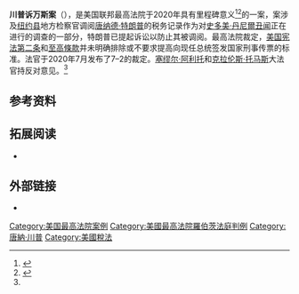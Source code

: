 {{noteTA|G1=USGov|G2=PP}}{{Infobox SCOTUS case
  |Litigants=川普诉万斯
  |ArgueDate=5月12日
  |ArgueYear=2020年
  |DecideDate=7月9日
  |DecideYear=2020年
  |FullName=唐纳德·川普诉小赛勒斯·万斯
  |USVol=591
  |USPage=___
  |Docket=19-635
  |ParallelCitations=140 S. Ct. 2412; 207 [[Lawyers'_Edition|L. Ed. 2d]] 907; 2020 WL 3848062; 2020 [[LexisNexis|U.S. LEXIS]] 3552.
  |Prior=
  |Subsequent=
  |Holding=美国宪法第二条和至高條款并未明确排除或不要求提高向现任总统签发国家刑事传票的标准
  |SCOTUS=2018-2020
  |Majority=罗伯茨
  |JoinMajority=金斯伯格、布雷耶、索托马约尔、卡根
  |Concurrence=卡瓦诺
  |JoinConcurrence=戈萨奇
  |Dissent=托马斯
  |Dissent2=阿利托
  |LawsApplied=[[Supremacy_Clause|U.S. Const. art. VI § 2]]<br/>[[Article_II_of_the_United_States_Constitution|U.S. Const. art. II]] 
}}

'''川普诉万斯案'''（{{lang-en|Trump v. Vance}}），是美国联邦最高法院于2020年具有里程碑意义<ref name="20200709NYTLiptak">{{cite news |last1=Liptak |first1=Adam |title=Supreme Court Rules Trump Cannot Block Release of Financial Records |url=https://www.nytimes.com/2020/07/09/us/trump-taxes-supreme-court.html |accessdate=July 9, 2020 |work=The New York Times |publisher=The New York Times |date=July 9, 2020 |archiveurl=https://web.archive.org/web/20200709204530/https://www.nytimes.com/2020/07/09/us/trump-taxes-supreme-court.html |archivedate=July 9, 2020}}</ref><ref>{{cite news |last1=Ford |first1=Matt |title=The Supreme Court Brings the Presidency Back From a Lawless Brink |url=https://newrepublic.com/article/158156/supreme-court-trump-mazars-vance |accessdate=July 9, 2020 |work=[[The_New_Republic|The New Republic]] |publisher=[[The_New_Republic|The New Republic]] |date=July 9, 2020 |archiveurl=https://archive.today/20200709211730/https://newrepublic.com/article/158156/supreme-court-trump-mazars-vance |archivedate=2020-07-09 }}</ref>的一案，案涉及[[纽约县|纽约县]]地方检察官{{link-en|小赛勒斯·万斯|Cyrus Vance Jr.}}调阅[[唐纳德·特朗普|唐纳德·特朗普]]的税务记录作为对[[史多美·丹尼爾-唐納德·特朗普醜聞|史多美·丹尼爾丑闻]]正在进行的调查的一部分，特朗普已提起诉讼以防止其被调阅。最高法院裁定，[[美国宪法第二条|美国宪法第二条]]和[[至高條款|至高條款]]并未明确排除或不要求提高向现任总统签发国家刑事传票的标准。法官于2020年7月发布了7–2的裁定。[[塞缪尔·阿利托|塞缪尔·阿利托]]和[[克拉伦斯·托马斯|克拉伦斯·托马斯]]大法官持反对意见。<ref name="20200709NYTLiptak" />

== 参考资料 ==
{{reflist}}

== 拓展阅读 ==
* {{cite journal |last=Freedman |first=Eric M. |title=The Law as King and the King as Law: Is a President Immune from Criminal Prosecution before Impeachment? |journal=[[Hastings_Constitutional_Law_Quarterly|Hastings Constitutional Law Quarterly]] |volume=20 |issue=1 |year=1992 |pages=7–68 |url=https://heinonline.org/HOL/P?h=hein.journals/hascq20&i=17 |access-date=2021-09-24 |archive-date=2020-07-09 |archive-url=https://web.archive.org/web/20200709213409/https://heinonline.org/HOL/P?h=hein.journals%2Fhascq20&i=17 |dead-url=no }}

== 外部链接 ==
* {{caselaw source
 | case    = {{ussc|name=Trump v. Vance|volume=591|year=2020|docket=19-635|el=no}}
 | cornell = 
 | courtlistener =
 | findlaw = 
 | justia =https://supreme.justia.com/cases/federal/us/591/19-635/
 | oyez =https://www.oyez.org/cases/2019/19-635
 | other_source1 = Supreme Court (slip opinion)
 | other_url1 =https://www.supremecourt.gov/opinions/19pdf/19-635_o7jq.pdf
 }}

[[Category:美国最高法院案例|Category:美国最高法院案例]]
[[Category:美國最高法院羅伯茨法庭判例|Category:美國最高法院羅伯茨法庭判例]]
[[Category:唐納·川普|Category:唐納·川普]]
[[Category:美國稅法|Category:美國稅法]]